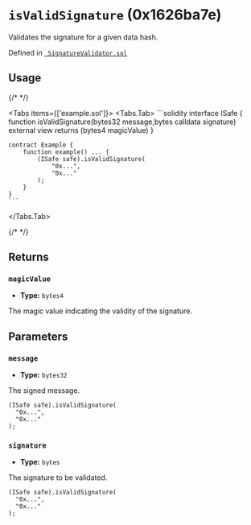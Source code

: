 



# `isValidSignature` (0x1626ba7e)



Validates the signature for a given data hash.




Defined in [` SignatureValidator.sol`](https://github.com/safe-global/safe-modules/tree/passkey/v0.2.1/modules/passkey/contracts/base/SignatureValidator.sol#L18)


## Usage

{/* <!-- vale off --> */}

<Tabs items={['example.sol']}>
  <Tabs.Tab>
    ```solidity
    interface ISafe {
        function isValidSignature(bytes32 message,bytes calldata signature) external view returns (bytes4 magicValue)
    }

    contract Example {
        function example() ... {
            (ISafe safe).isValidSignature(
                "0x...",
                "0x..."
            );
        }
    }
    ```
  </Tabs.Tab>
</Tabs>

{/* <!-- vale on --> */}

## Returns

### `magicValue`

  - **Type:** `bytes4`

  The magic value indicating the validity of the signature.




## Parameters

### `message`

  - **Type:** `bytes32`

  The signed message.

  ```solidity focus=2
  (ISafe safe).isValidSignature(
    "0x...",
    "0x..."
  );
  ```


### `signature`

  - **Type:** `bytes`

  The signature to be validated.

  ```solidity focus=3
  (ISafe safe).isValidSignature(
    "0x...",
    "0x..."
  );
  ```





